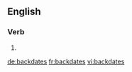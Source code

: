 ==English==

===Verb===
{{head|en|verb form}}

# {{en-third-person singular of|backdate}}

[[de:backdates]]
[[fr:backdates]]
[[vi:backdates]]